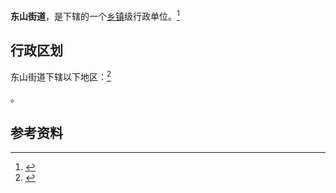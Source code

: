 {{中国乡级行政区|37/06/02/002/000}}

'''东山街道'''，是{{PRC admin/fullname|37/06/02/002/000|3}}下辖的一个[[乡镇|乡镇]]级行政单位。<ref>{{PRC admin/ref sgc|{{PRC admin/parent|37/06/02/002/000}}}}</ref>

== 行政区划 ==

东山街道下辖以下地区：<ref>{{PRC admin/ref sgc|37/06/02/002/000}}</ref>

{{PRC admin/children|37/06/02/002/000}}。

== 参考资料 ==

{{reflist}}

{{行政区划小作品}}
{{PRC admin/navcat|37/06/02/002/000}}